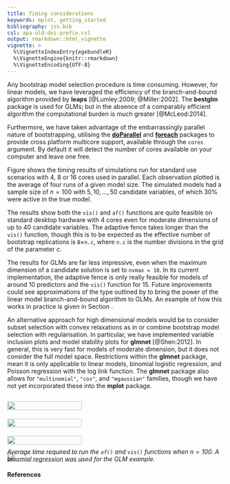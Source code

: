 ```yaml
---
title: Timing considerations
keywords: mplot, getting_started
bibliography: jss.bib
csl: apa-old-doi-prefix.csl
output: rmarkdown::html_vignette
vignette: >
  %\VignetteIndexEntry{egebundleR}
  %\VignetteEngine{knitr::rmarkdown}
  %\VignetteEncoding{UTF-8}
---
```


<style>
#example{
    display:flex;
    flex-wrap:nowrap;
}

#example span img
{
    width:50%;
    min-width: 345px;
}
</style>

Any bootstrap model selection procedure is time consuming.  However, for linear models, we have leveraged the efficiency of the branch-and-bound algorithm provided by **leaps** [@Lumley:2009; @Miller:2002].  The **bestglm** package is used for GLMs; but in the absence of a comparably efficient algorithm the computational burden is much greater [@McLeod:2014].

Furthermore, we have taken advantage of the embarrassingly parallel nature of bootstrapping, utilising the [**doParallel**](http://CRAN.R-project.org/package= doParallel) and [**foreach**](http://CRAN.R-project.org/package=foreach) packages to provide cross platform multicore support, available through the `cores` argument.  By default it will detect the number of cores available on your computer and leave one free.

Figure \ref{fig:time} shows the timing results of simulations run for standard use scenarios with 4, 8 or 16 cores used in parallel.  Each observation plotted is the average of four runs of a given model size. The simulated models had a sample size of $n=100$ with $5,10,\ldots,50$ candidate variables, of which 30% were active in the true model.

The results show both the `vis()` and `af()` functions are quite feasible on standard desktop hardware with 4 cores even for moderate dimensions of up to 40 candidate variables.  The adaptive fence takes longer than the `vis()` function, though this is to be expected as the effective number of bootstrap replications is `B`$\times$`n.c`, where `n.c` is the number divisions in the grid of the parameter $c$.

The results for GLMs are far less impressive, even when the maximum dimension of a candidate solution is set to `nvmax = 10`.  In its current implementation, the adaptive fence is only really feasible for models of around 10 predictors and the `vis()` function for 15.  Future improvements could see approximations of the type outlined by \citet{Hosmer:1989} to bring the power of the linear model branch-and-bound algorithm to GLMs.  An example of how this works in practice is given in Section \ref{sec:bw}.

An alternative approach for high dimensional models would be to consider subset selection with convex relaxations as in \citet{Shen:2012} or combine bootstrap model selection with regularisation.  In particular, we have implemented variable inclusion plots and model stability plots for **glmnet** [@Shen:2012].  In general, this is very fast for models of moderate dimension, but it does not consider the full model space.  Restrictions within the **glmnet** package, mean it is only applicable to linear models, binomial logistic regression, and Poisson regression with the log link function.  The **glmnet** package also allows for `"multinomial"`, `"cox"`, and `"mgaussian"` families, though we have not yet incorporated these into the **mplot** package.

<div id="example">
<span id="A"><img src="images/figure5a.png"></span><span id="B"><img src="images/figure5b.png"></span>
<span id="C"><img src="images/figure5c.png"></span><span id="D"><img src="images/figure5d.png"></span>
</div>




_Average time required to run the `af()` and `vis()` functions when $n=100$.  A binomial regression was used for the GLM example._

#### References

